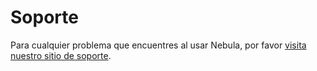 # Soporte

Para cualquier problema que encuentres al usar Nebula, por favor [visita nuestro sitio de soporte](https://thirdweb.com/support).

